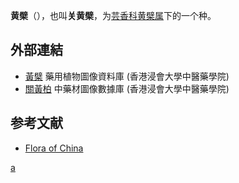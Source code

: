 {{Speciesbox
| name = 黄檗
| image = Phellodendron amurense Morton.jpg
| image_caption = 
| status = 
| status_system = 
| genus = Phellodendron
| species = amurense
| authority = Rupr.
| synonyms = 
|}}

'''黄檗'''（{{lang-xm|Phellodendron amurense}}），也叫'''关黄檗'''，为[[芸香科|芸香科]][[黄檗属|黄檗属]]下的一个种。

==外部連結==
* [https://libproject.hkbu.edu.hk/was40/detail?lang=ch&channelid=1288&searchword=herb_id=D00043  黃檗] {{Wayback|url=https://libproject.hkbu.edu.hk/was40/detail?lang=ch&channelid=1288&searchword=herb_id=D00043 |date=20210624200148 }} 藥用植物圖像資料庫 (香港浸會大學中醫藥學院) {{zh}}{{en}}
*[https://sys01.lib.hkbu.edu.hk/cmed/mmid/detail.php?pid=B00345 關黃柏] 中藥材圖像數據庫  (香港浸會大學中醫藥學院) {{zh}}{{en}} 


== 参考文献 ==
{{refbegin}}
* [http://www.efloras.org/florataxon.aspx?flora_id=2&taxon_id=200012468 Flora of China] {{Wayback|url=http://www.efloras.org/florataxon.aspx?flora_id=2&taxon_id=200012468 |date=20200707140818 }}
{{refend}}

{{refend}}
{{Taxonbar|from=Q481711}}

[[Category:黄檗属|a]]


{{plant-stub}}